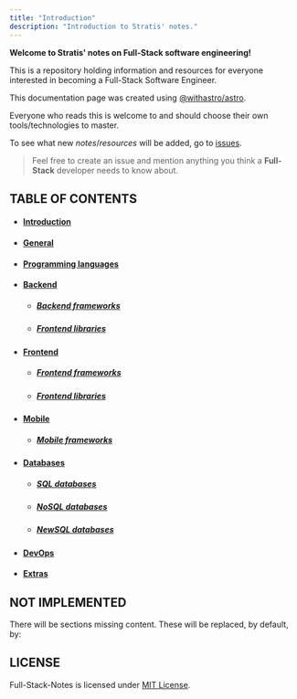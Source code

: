 ```yaml
---
title: "Introduction"
description: "Introduction to Stratis' notes."
---
```


**Welcome to Stratis' notes on Full-Stack software engineering!**

This is a repository holding information and resources for everyone interested in becoming a Full-Stack Software Engineer.

This documentation page was created using [@withastro/astro](https://github.com/withastro/astro).

Everyone who reads this is welcome to and should choose their own tools/technologies to master.

To see what new *notes*/*resources* will be added, go to [issues](https://GitHub.com/stratis-dermanoutsos/Full-Stack-Notes/issues/).

> Feel free to create an issue and mention anything you think a **Full-Stack** developer needs to know about.

## TABLE OF CONTENTS

- #### [Introduction](/en/intro)
- #### [General](/en/general)
- #### [Programming languages](/en/languages)
- #### [Backend](/en/backend)
  - ##### [Backend frameworks](/en/backend/frameworks)
  - ##### [Frontend libraries](/en/frontend/libraries)
- #### [Frontend](/en/frontend)
  - ##### [Frontend frameworks](/en/frontend/frameworks)
  - ##### [Frontend libraries](/en/frontend/libraries)
- #### [Mobile](/en/mobile)
  - ##### [Mobile frameworks](/en/mobile/frameworks)
- #### [Databases](/en/database)
  - ##### [SQL databases](/en/database/nosql)
  - ##### [NoSQL databases](/en/database/nosql)
  - ##### [NewSQL databases](/en/database/newsql)
- #### [DevOps](/en/devops)
- #### [Extras](/en/extras)

## NOT IMPLEMENTED

There will be sections missing content. These will be replaced, by default, by:

<Todo client:visible />

## LICENSE

Full-Stack-Notes is licensed under [MIT License](https://github.com/Stratis-Dermanoutsos/Full-Stack-Notes/blob/main/LICENSE).
